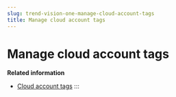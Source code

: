 ```yaml
---
slug: trend-vision-one-manage-cloud-account-tags
title: Manage cloud account tags
---
```

# Manage cloud account tags

**Related information**

- [Cloud account tags](cloud-account-tags.mdx)
:::
